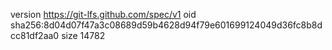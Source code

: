 version https://git-lfs.github.com/spec/v1
oid sha256:8d04d07f47a3c08689d59b4628d94f79e601699124049d36fc8b8dcc81df2aa0
size 14782
